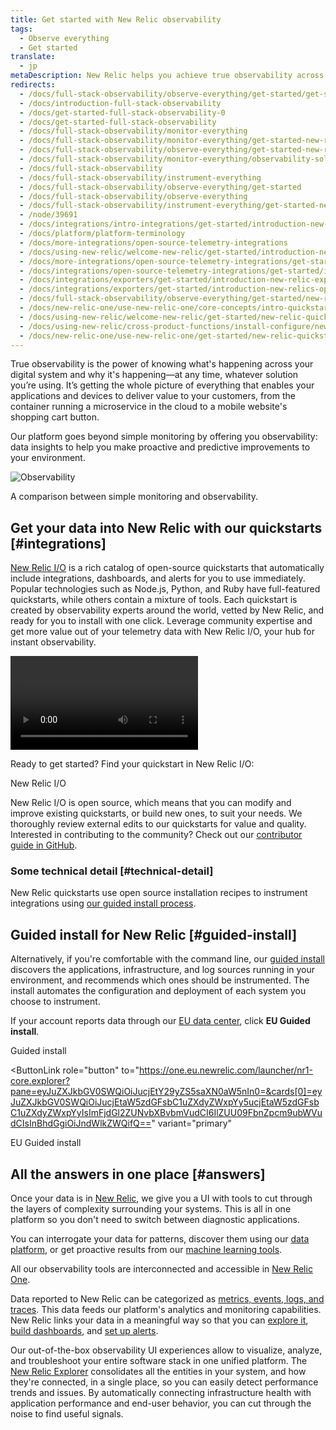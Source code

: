 ```yaml
---
title: Get started with New Relic observability
tags:
  - Observe everything
  - Get started
translate:
  - jp
metaDescription: New Relic helps you achieve true observability across your digital estate. See all the possibilities.
redirects:
  - /docs/full-stack-observability/observe-everything/get-started/get-started-full-stack-observability
  - /docs/introduction-full-stack-observability
  - /docs/get-started-full-stack-observability-0
  - /docs/get-started-full-stack-observability
  - /docs/full-stack-observability/monitor-everything
  - /docs/full-stack-observability/monitor-everything/get-started-new-relic-monitoring-tools/get-started-full-stack-observability
  - /docs/full-stack-observability/observe-everything/get-started-new-relic-observability/get-started-full-stack-observability
  - /docs/full-stack-observability/monitor-everything/observability-solutions
  - /docs/full-stack-observability
  - /docs/full-stack-observability/instrument-everything
  - /docs/full-stack-observability/observe-everything/get-started
  - /docs/full-stack-observability/observe-everything
  - /docs/full-stack-observability/instrument-everything/get-started-new-relic-instrumentation/introduction-new-relic-integrations
  - /node/39691
  - /docs/integrations/intro-integrations/get-started/introduction-new-relic-integrations
  - /docs/platform/platform-terminology
  - /docs/more-integrations/open-source-telemetry-integrations
  - /docs/using-new-relic/welcome-new-relic/get-started/introduction-new-relic-integrations
  - /docs/more-integrations/open-source-telemetry-integrations/get-started/introduction-new-relics-open-source-telemetry-integrations
  - /docs/integrations/open-source-telemetry-integrations/get-started/introduction-new-relics-open-source-telemetry-integrations
  - /docs/integrations/exporters/get-started/introduction-new-relic-exporters
  - /docs/integrations/exporters/get-started/introduction-new-relics-open-source-exporters
  - /docs/full-stack-observability/observe-everything/get-started/new-relic-quickstarts-overview
  - /docs/new-relic-one/use-new-relic-one/core-concepts/intro-quickstarts
  - /docs/using-new-relic/welcome-new-relic/get-started/new-relic-quickstarts-overview/
  - /docs/using-new-relic/cross-product-functions/install-configure/new-relic-quickstarts-overview
  - /docs/new-relic-one/use-new-relic-one/get-started/new-relic-quickstarts-overview/
---
```


True observability is the power of knowing what's happening across your digital system and why it's happening—at any time, whatever solution you’re using. It’s getting the whole picture of everything that enables your applications and devices to deliver value to your customers, from the container running a microservice in the cloud to a mobile website's shopping cart button. 

Our platform goes beyond simple monitoring by offering you observability: data insights to help you make proactive and predictive improvements to your environment.

![Observability](./images/observability-2.png "Observability")

<figcaption>
  A comparison between simple monitoring and observability.
</figcaption>

## Get your data into New Relic with our quickstarts [#integrations]

[New Relic I/O](https://developer.newrelic.com/instant-observability/) is a rich catalog of open-source quickstarts that automatically include integrations, dashboards, and alerts for you to use immediately. Popular technologies such as Node.js, Python, and Ruby have full-featured quickstarts, while others contain a mixture of tools. Each quickstart is created by observability experts around the world, vetted by New Relic, and ready for you to install with one click. Leverage community expertise and get more value out of your telemetry data with New Relic I/O, your hub for instant observability.

<Video
  type="wistia"
  id="33kreqnm3p"
/>

Ready to get started? Find your quickstart in New Relic I/O:

<ButtonGroup>
<ButtonLink
  role="button"
  to="https://newrelic.com/instant-observability/"
  variant="primary"
>
  New Relic I/O
</ButtonLink>
</ButtonGroup>

New Relic I/O is open source, which means that you can modify and improve existing quickstarts, or build new ones, to suit your needs. We thoroughly review external edits to our quickstarts for value and quality. Interested in contributing to the community? Check out our [contributor guide in GitHub](https://github.com/newrelic/newrelic-quickstarts/blob/main/CONTRIBUTING.md).

### Some technical detail [#technical-detail]

New Relic quickstarts use open source installation recipes to instrument integrations using [our guided install process](docs/full-stack-observability/observe-everything/get-started/new-relic-guided-install-overview). 

## Guided install for New Relic [#guided-install]

Alternatively, if you're comfortable with the command line, our [guided install](/docs/new-relic-one/use-new-relic-one/cross-product-functions/install-configure/new-relic-guided-install-overview/) discovers the applications, infrastructure, and log sources running in your environment, and recommends which ones should be instrumented. The install automates the configuration and deployment of each system you choose to instrument.

If your account reports data through our [EU data center](/docs/using-new-relic/welcome-new-relic/get-started/our-eu-us-region-data-centers/), click **EU Guided install**.

<ButtonGroup>
<ButtonLink
  role="button"
  to="https://one.newrelic.com/launcher/nr1-core.explorer?pane=eyJuZXJkbGV0SWQiOiJucjEtY29yZS5saXN0aW5nIn0=&cards[0]=eyJuZXJkbGV0SWQiOiJucjEtaW5zdGFsbC1uZXdyZWxpYy5ucjEtaW5zdGFsbC1uZXdyZWxpYyIsImFjdGl2ZUNvbXBvbmVudCI6IlZUU09FbnZpcm9ubWVudCIsInBhdGgiOiJndWlkZWQifQ=="
  variant="primary"
>
  Guided install
</ButtonLink>

<ButtonLink
  role="button"
  to="https://one.eu.newrelic.com/launcher/nr1-core.explorer?pane=eyJuZXJkbGV0SWQiOiJucjEtY29yZS5saXN0aW5nIn0=&cards[0]=eyJuZXJkbGV0SWQiOiJucjEtaW5zdGFsbC1uZXdyZWxpYy5ucjEtaW5zdGFsbC1uZXdyZWxpYyIsImFjdGl2ZUNvbXBvbmVudCI6IlZUU09FbnZpcm9ubWVudCIsInBhdGgiOiJndWlkZWQifQ=="
  variant="primary"
>
  EU Guided install
</ButtonLink>
</ButtonGroup>

## All the answers in one place [#answers]

Once your data is in [New Relic](/docs/using-new-relic/welcome-new-relic/get-started/introduction-new-relic), we give you a UI with tools to cut through the layers of complexity surrounding your systems. This is all in one platform so you don't need to switch between diagnostic applications.

You can interrogate your data for patterns, discover them using our [data platform](/docs/data-ingest-apis/get-data-new-relic/getting-started/get-started-telemetry-data-platform), or get proactive results from our [machine learning tools](/docs/new-relic-one/use-new-relic-one/new-relic-ai/introduction-new-relic-ai).

All our observability tools are interconnected and accessible in [New Relic One](/docs/new-relic-one/use-new-relic-one/get-started/introduction-new-relic-one).

Data reported to New Relic can be categorized as [metrics, events, logs, and traces](https://newrelic.com/platform/telemetry-data-101/). This data feeds our platform's analytics and monitoring capabilities. New Relic links your data in a meaningful way so that you can [explore it](/docs/query-your-data/explore-query-data/data-explorer/introduction-data-explorer), [build dashboards](/docs/dashboards/new-relic-one-dashboards/get-started/introduction-new-relic-one-dashboards), and [set up alerts](/docs/alerts).

Our out-of-the-box observability UI experiences allow to visualize, analyze, and troubleshoot your entire software stack in one unified platform. The [New Relic Explorer](/docs/new-relic-one/use-new-relic-one/core-concepts/entity-explorer-view-performance-across-apps-services-hosts) consolidates all the entities in your system, and how they're connected, in a single place, so you can easily detect performance trends and issues. By automatically connecting infrastructure health with application performance and end-user behavior, you can cut through the noise to find useful signals.

